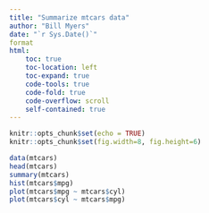 ```yaml
---
title: "Summarize mtcars data"
author: "Bill Myers"
date: "`r Sys.Date()`"
format
html:
    toc: true
    toc-location: left
    toc-expand: true
    code-tools: true
    code-fold: true
    code-overflow: scroll
    self-contained: true
---
```



```r
knitr::opts_chunk$set(echo = TRUE)
knitr::opts_chunk$set(fig.width=8, fig.height=6)
```



```r
data(mtcars)
head(mtcars)
summary(mtcars)
hist(mtcars$mpg)
plot(mtcars$mpg ~ mtcars$cyl)
plot(mtcars$cyl ~ mtcars$mpg)
```




